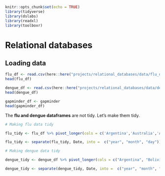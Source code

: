 
```r
knitr::opts_chunk$set(echo = TRUE)
library(tidyverse)
library(dslabs)
library(readxl)
library(toolboxr)
```

# Relational databases

## Loading data

```r

flu_df <- read.csv(here::here("projects/relational_databases/data/flu_data_db.csv"), header = TRUE)
head(flu_df)

dengue_df <- read.csv(here::here("projects/relational_databases/data/dengue_data_db.csv"), header = TRUE)
head(dengue_df)

gapminder_df <- gapminder
head(gapminder_df)

```


The **flu and dengue dataframes** are not tidy. Let's make them tidy.

```r
# Making flu data tidy

flu_tidy <- flu_df %>% pivot_longer(cols = c('Argentina','Australia','Austria','Belgium','Bolivia','Brazil','Bulgaria','Canada','Chile','France','Germany','Hungary','Japan','Mexico','Netherlands','New.Zealand','Norway','Paraguay','Peru','Poland','Romania','Russia','South.Africa','Spain','Sweden','Switzerland','Ukraine','United.States','Uruguay'), names_to = "country", values_to = "cases")

flu_tidy <- separate(flu_tidy, Date, into =  c("year", "month", "day"))

# Making dengue data tidy

dengue_tidy <- dengue_df %>% pivot_longer(cols = c("Argentina", "Bolivia", "Brazil", "India", "Indonesia", "Mexico", "Philippines", "Singapore", "Thailand", "Venezuela"), names_to = "country", values_to = "cases")

dengue_tidy <- separate(dengue_tidy, Date, into =  c("year", "month", "day"))

```

